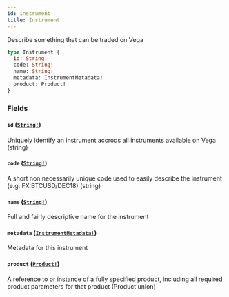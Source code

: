 ```yaml
---
id: instrument
title: Instrument
---
```


Describe something that can be traded on Vega

```graphql
type Instrument {
  id: String!
  code: String!
  name: String!
  metadata: InstrumentMetadata!
  product: Product!
}
```

### Fields

#### `id` ([`String!`](/graphql/scalars/string))

Uniquely identify an instrument accrods all instruments available on Vega (string)

#### `code` ([`String!`](/graphql/scalars/string))

A short non necessarily unique code used to easily describe the instrument (e.g: FX:BTCUSD/DEC18) (string)

#### `name` ([`String!`](/graphql/scalars/string))

Full and fairly descriptive name for the instrument

#### `metadata` ([`InstrumentMetadata!`](/graphql/objects/instrument-metadata))

Metadata for this instrument

#### `product` ([`Product!`](/graphql/unions/product))

A reference to or instance of a fully specified product, including all required product parameters for that product (Product union)
